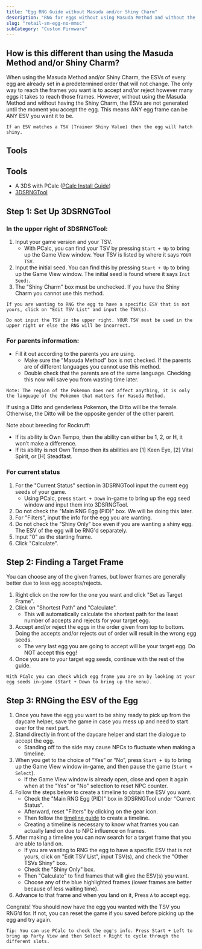 ```yaml
---
title: "Egg RNG Guide without Masuda and/or Shiny Charm"
description: "RNG for eggs without using Masuda Method and without the Shiny Charm"
slug: "retail-sm-egg-no-mmsc"
subCategory: "Custom Firmware"
---
```


## How is this different than using the Masuda Method and/or Shiny Charm?

When using the Masuda Method and/or Shiny Charm, the ESVs of every egg are already set in a predetermined order that will not change. The only way to reach the frames you want is to accept and/or reject however many eggs it takes to reach those frames. However, without using the Masuda Method and without having the Shiny Charm, the ESVs are not generated until the moment you accept the egg. This means ANY egg frame can be ANY ESV you want it to be.

```Note: ESV is short for Egg Shiny Value. This is what determines if an egg will hatch shiny or not.
If an ESV matches a TSV (Trainer Shiny Value) then the egg will hatch shiny.
```

## Tools

## Tools

- A 3DS with PCalc ([PCalc Install Guide](https://www.pokemonrng.com/misc-3ds-installing-pcalc))
- [3DSRNGTool](https://github.com/wwwwwwzx/3DSRNGTool/releases)

## Step 1: Set Up 3DSRNGTool

### In the upper right of 3DSRNGTool:

1. Input your game version and your TSV.
   - With PCalc, you can find your TSV by pressing `Start + Up` to bring up the Game View window. Your TSV is listed by where it says `YOUR TSV`.
2. Input the initial seed. You can find this by pressing `Start + Up` to bring up the Game View window. The initial seed is found where it says `Init Seed:`.
3. The "Shiny Charm" box must be unchecked. If you have the Shiny Charm you cannot use this method.

```
If you are wanting to RNG the egg to have a specific ESV that is not yours, click on "Edit TSV List" and input the TSV(s).

Do not input the TSV in the upper right. YOUR TSV must be used in the upper right or else the RNG will be incorrect.
```

### For parents information:

- Fill it out according to the parents you are using.
  - Make sure the "Masuda Method" box is not checked. If the parents are of different languages you cannot use this method.
  - Double check that the parents are of the same language. Checking this now will save you from wasting time later.

```
Note: The region of the Pokemon does not affect anything, it is only the language of the Pokemon that matters for Masuda Method.
```

If using a Ditto and genderless Pokemon, the Ditto will be the female.
Otherwise, the Ditto will be the opposite gender of the other parent.

Note about breeding for Rockruff:

- If its ability is Own Tempo, then the ability can either be 1, 2, or H, it won’t make a difference.
- If its ability is not Own Tempo then its abilities are [1] Keen Eye, [2] Vital Spirit, or [H] Steadfast.

### For current status

1. For the "Current Status" section in 3DSRNGTool input the current egg seeds of your game.
   - Using PCalc, press `Start + Down` in-game to bring up the egg seed window and input them into 3DSRNGTool.
2. Do not check the "Main RNG Egg (PID)" box. We will be doing this later.
3. For "Filters", input the info for the egg you are wanting.
4. Do not check the "Shiny Only" box even if you are wanting a shiny egg. The ESV of the egg will be RNG'd separately.
5. Input "0" as the starting frame.
6. Click "Calculate".

## Step 2: Finding a Target Frame

You can choose any of the given frames, but lower frames are generally better due to less egg accepts/rejects.

1. Right click on the row for the one you want and click "Set as Target Frame".
2. Click on "Shortest Path" and "Calculate".
   - This will automatically calculate the shortest path for the least number of accepts and rejects for your target egg.
3. Accept and/or reject the eggs in the order given from top to bottom. Doing the accepts and/or rejects out of order will result in the wrong egg seeds.
   - The very last egg you are going to accept will be your target egg. Do NOT accept this egg!
4. Once you are to your target egg seeds, continue with the rest of the guide.

```
With PCalc you can check which egg frame you are on by looking at your egg seeds in-game (Start + Down to bring up the menu).
```

## Step 3: RNGing the ESV of the Egg

1. Once you have the egg you want to be shiny ready to pick up from the daycare helper, save the game in case you mess up and need to start over for the next part.
2. Stand directly in front of the daycare helper and start the dialogue to accept the egg.
   - Standing off to the side may cause NPCs to fluctuate when making a timeline.
3. When you get to the choice of “Yes” or “No”, press `Start + Up` to bring up the Game View window in-game, and then pause the game (`Start + Select`).
   - If the Game View window is already open, close and open it again when at the "Yes" or "No" selection to reset NPC counter.
4. Follow the steps below to create a timeline to obtain the ESV you want.
   - Check the "Main RNG Egg (PID)" box in 3DSRNGTool under "Current Status".
   - Afterward, reset "Filters" by clicking on the gear icon.
   - Then follow the [timeline guide](https://www.pokemonrng.com/retail-usum-timeline) to create a timeline.
   - Creating a timeline is necessary to know what frames you can actually land on due to NPC influence on frames.
5. After making a timeline you can now search for a target frame that you are able to land on.
   - If you are wanting to RNG the egg to have a specific ESV that is not yours, click on "Edit TSV List", input TSV(s), and check the "Other TSVs Shiny" box.
   - Check the "Shiny Only" box.
   - Then "Calculate" to find frames that will give the ESV(s) you want.
   - Choose any of the blue highlighted frames (lower frames are better because of less waiting time).
6. Advance to that frame and when you land on it, Press `A` to accept egg.

Congrats! You should now have the egg you wanted with the TSV you RNG’d for. If not, you can reset the game if you saved before picking up the egg and try again.

```
Tip: You can use PCalc to check the egg's info. Press Start + Left to bring up Party View and then Select + Right to cycle through the different slots.
```
